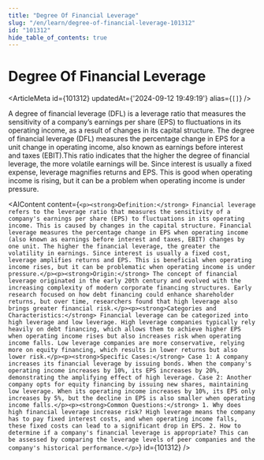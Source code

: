 ```yaml
---
title: "Degree Of Financial Leverage"
slug: "/en/learn/degree-of-financial-leverage-101312"
id: "101312"
hide_table_of_contents: true
---
```



# Degree Of Financial Leverage

<ArticleMeta id={101312} updatedAt={'2024-09-12 19:49:19'} alias={`[]`} />
<div className='border-solid border-b border-t-0 my-4 border-[var(--ifm-color-gray-300)]' />

A degree of financial leverage (DFL) is a leverage ratio that measures the sensitivity of a company’s earnings per share (EPS) to fluctuations in its operating income, as a result of changes in its capital structure. The degree of financial leverage (DFL) measures the percentage change in EPS for a unit change in operating income, also known as earnings before interest and taxes (EBIT).This ratio indicates that the higher the degree of financial leverage, the more volatile earnings will be. Since interest is usually a fixed expense, leverage magnifies returns and EPS. This is good when operating income is rising, but it can be a problem when operating income is under pressure.

<AIContent content={`<p><strong>Definition:</strong> Financial leverage refers to the leverage ratio that measures the sensitivity of a company's earnings per share (EPS) to fluctuations in its operating income. This is caused by changes in the capital structure. Financial leverage measures the percentage change in EPS when operating income (also known as earnings before interest and taxes, EBIT) changes by one unit. The higher the financial leverage, the greater the volatility in earnings. Since interest is usually a fixed cost, leverage amplifies returns and EPS. This is beneficial when operating income rises, but it can be problematic when operating income is under pressure.</p><p><strong>Origin:</strong> The concept of financial leverage originated in the early 20th century and evolved with the increasing complexity of modern corporate financing structures. Early research focused on how debt financing could enhance shareholder returns, but over time, researchers found that high leverage also brings greater financial risk.</p><p><strong>Categories and Characteristics:</strong> Financial leverage can be categorized into high leverage and low leverage. High leverage companies typically rely heavily on debt financing, which allows them to achieve higher EPS when operating income rises but also increases risk when operating income falls. Low leverage companies are more conservative, relying more on equity financing, which results in lower returns but also lower risk.</p><p><strong>Specific Cases:</strong> Case 1: A company increases its financial leverage by issuing bonds. When the company's operating income increases by 10%, its EPS increases by 20%, demonstrating the amplifying effect of high leverage. Case 2: Another company opts for equity financing by issuing new shares, maintaining low leverage. When its operating income increases by 10%, its EPS only increases by 5%, but the decline in EPS is also smaller when operating income falls.</p><p><strong>Common Questions:</strong> 1. Why does high financial leverage increase risk? High leverage means the company has to pay fixed interest costs, and when operating income falls, these fixed costs can lead to a significant drop in EPS. 2. How to determine if a company's financial leverage is appropriate? This can be assessed by comparing the leverage levels of peer companies and the company's historical performance.</p>`} id={101312} />
